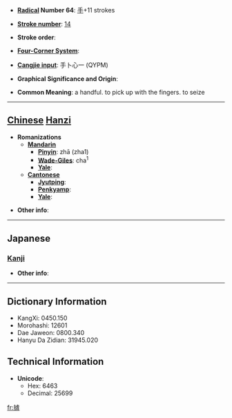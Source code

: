 * '''[[Wiktionary:Chinese radical index| Radical]] Number 64''': [[Wiktionary:Chinese radical index 手|手]]+11 strokes

* '''[[Wiktionary:Chinese total strokes index|Stroke number]]''': [[Wiktionary:Chinese total strokes index 14|14]]

* '''Stroke order''': 

* '''[[Wiktionary:Chinese four corner index|Four-Corner System]]''': 

* '''[[Wiktionary:Chinese Cangjie index|Cangjie input]]''': 手卜心一 (QYPM)

* '''Graphical Significance and Origin''': 

* '''Common Meaning''': a handful. to pick up with the fingers. to seize

----

== [[Chinese]] [[Hanzi]] ==

* '''Romanizations'''
** '''[[Mandarin]]'''
*** '''[[Pinyin]]''': zhā (zha1)
*** '''[[Wade-Giles]]''': cha<sup>1</sup>
*** '''[[Yale]]''': 
** '''[[Cantonese]]'''
*** '''[[Jyutping]]''':
*** '''[[Penkyamp]]''': 
*** '''[[Yale]]''': 

* '''Other info''': 

----

==Japanese==
===[[Kanji]]===
{{kanji|on readings=[[さ]] (sa), [[しゃ]] (sha), [[が]] (ga), [[な]] (na), [[さい]] (sai), [[せ]] (se)
|kun readings=[[とる]] (toru), [[つかむ]] (tsukamu)
}}

* '''Other info''':  

----

== Dictionary Information ==

* KangXi: 0450.150
* Morohashi: 12601
* Dae Jaweon: 0800.340
* Hanyu Da Zidian: 31945.020

== Technical Information ==

* '''Unicode''':
** Hex: 6463
** Decimal: 25699

[[fr:摣]]